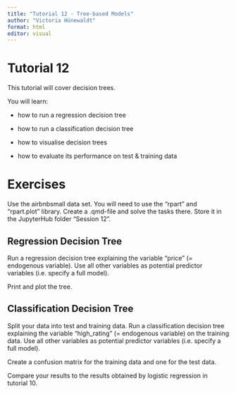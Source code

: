 ---
title: "Tutorial 12 - Tree-based Models"
author: "Victoria Hünewaldt"
format: html
editor: visual
---

# Tutorial 12

This tutorial will cover decision trees.

You will learn:

-   how to run a regression decision tree

-   how to run a classification decision tree

-   how to visualise decision trees

-   how to evaluate its performance on test & training data

# Exercises

Use the airbnbsmall data set. You will need to use the "rpart" and "rpart.plot" library. Create a .qmd-file and solve the tasks there. Store it in the JupyterHub folder "Session 12".

## Regression Decision Tree

Run a regression decision tree explaining the variable "price" (= endogenous variable). Use all other variables as potential predictor variables (i.e. specify a full model).

Print and plot the tree.

## Classification Decision Tree

Split your data into test and training data. Run a classification decision tree explaining the variable "high_rating" (= endogenous variable) on the training data. Use all other variables as potential predictor variables (i.e. specify a full model).

Create a confusion matrix for the training data and one for the test data.

Compare your results to the results obtained by logistic regression in tutorial 10.
